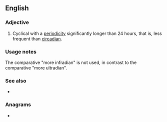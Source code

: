 ==English==

===Adjective===
{{en-adj|-}}

# Cyclical with a [[periodicity]] significantly longer than 24 hours, that is, less frequent than [[circadian]].

===Usage notes===
The comparative "more infradian" is not used, in contrast to the comparative "more ultradian".

===See also===
* {{l|en|ultradian}}

===Anagrams===
* {{anagrams|en|a=aadfiinnr|Afrindian}}